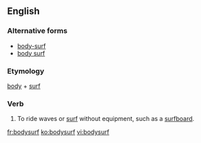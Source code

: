 ==English==

===Alternative forms===
* [[body-surf]]
* [[body surf]]

===Etymology===
[[body]] + [[surf]]

===Verb===
{{en-verb}}

# To ride waves or [[surf]] without equipment, such as a [[surfboard]].

[[fr:bodysurf]]
[[ko:bodysurf]]
[[vi:bodysurf]]